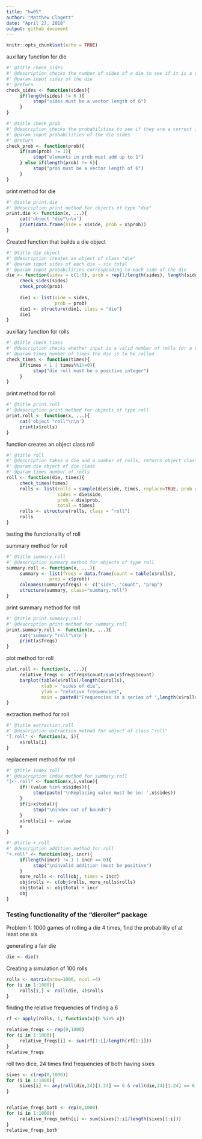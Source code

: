 ```yaml
---
title: "hw05"
author: "Matthew Clagett"
date: "April 27, 2018"
output: github_document
---
```


```r
knitr::opts_chunk$set(echo = TRUE)
```

auxillary function for die
```r
#' @title check_sides
#' @description checks the number of sides of a die to see if it is a value argument
#' @param input sides of the die
#' @return 
check_sides <- function(sides){
     if(length(sides) != 6 ){
          stop("sides must be a vector length of 6")
     }
}

#' @title check_prob
#' @description checks the probabilities to see if they are a correct input
#' @param input probabilities of the die sides
#' @return 
check_prob <- function(prob){
     if(sum(prob) != 1){
          stop("elements in prob must add up to 1")
     } else if(length(prob) != 6){
          stop("prob must be a vector length of 6")
     }
}
```
print method for die
```r
#' @title print.die
#' @description print method for objects of type "die"
print.die <- function(x, ...){
     cat('object "die"\n\n')
     print(data.frame(side = x$side, prob = x$prob))
}
```

Created function that builds a die object
```r
#' @title die object
#' @description creates an object of class "die"
#' @param input sides of each die - six total
#' @param input probabilities corresponding to each side of the die
die <- function(sides = c(1:6), prob = rep(1/length(sides), length(sides))){
     check_sides(sides)
     check_prob(prob)
     
     die1 <- list(side = sides,
                  prob = prob)
     die1 <- structure(die1, class = "die")
     die1
}
```


auxillary function for rolls
```r
#' @title check_times
#' @description checks whether input is a valid number of rolls for a die
#' @param times number of times the die is to be rolled
check_times <- function(times){
     if(times < 1 | times%%1!=0){
          stop("die roll must be a positive integer")
     }
}
```

print method for roll
```r
#' @title print.roll
#' @description print method for objects of type roll
print.roll <- function(x, ...){
     cat('object "roll"\n\n')
     print(x$rolls)
}
```
function creates an object class roll
```r
#' @title roll
#' @description takes a die and a number of rolls, returns object class rolls
#' @param die object of die class
#' @param times number of rolls
roll <- function(die, times){
     check_times(times)
     rolls <- list(rolls = sample(die$side, times, replace=TRUE, prob = die$prob),
                   sides = die$side,
                   prob = die$prob,
                   total = times)
     rolls <- structure(rolls, class = "roll")
     rolls
}
```
testing the functionality of roll

summary method for roll
```r
#' @title summary.roll
#' @description summary method for objects of type roll
summary.roll <- function(x, ...){
     summary <- list(freqs = data.frame(count = table(x$rolls),
                prop = x$prob))
     colnames(summary$freqs) <- c("side", "count", "prop")
     structure(summary, class="summary.roll")
}
```
print summary method for roll
```r
#' @title print.summary.roll
#' @description print method for summary.roll
print.summary.roll <- function(x, ...){
     cat('summary "roll"\n\n')
     print(x$freqs)
}
```

plot method for roll
```r
plot.roll <- function(x, ...){
     relative_freqs <- x$freqs$count/sum(x$freqs$count)
     barplot(table(x$rolls)/length(x$rolls), 
             xlab = "sides of die",
             ylab = "relative frequencies", 
             main = paste0("Frequencies in a series of ",length(x$rolls)," rolls"))
}
```

extraction method for roll
```r
#' @title extraction.roll
#' @description extraction method for object of class "roll"
"[.roll" <- function(x, i){
     x$rolls[i]
}
```


replacement method for roll
```r
#' @title index roll
#' @description index method for summary.roll
"[<-.roll" <- function(x,i,value){
     if(!(value %in% x$sides)){
          stop(paste('\nReplacing value must be in: ',x$sides))
     }
     if(i>x$total){
          stop("\nindex out of bounds")
     }
     x$rolls[i] <- value
     x
}
```

```r
#' @title +.roll
#' @description addition method for roll
"+.roll" <- function(obj, incr){
     if(length(incr) != 1 | incr <= 0){
          stop("\ninvalid addition (must be positive")
     }
     more_rolls <- roll(obj, times = incr)
     obj$rolls <- c(obj$rolls, more_rolls$rolls)
     obj$total <- obj$total + incr
     obj
}
```

### Testing functionality of the "dieroller" package
Problem 1:
1000 games of rolling a die 4 times, find the probability of at least one six

generating a fair die
```r
die <- die()
```

Creating a simulation of 100 rolls
```r
rolls <- matrix(nrow=1000, ncol =4)
for (i in 1:1000){
     rolls[i,] <- roll(die, 4)$rolls
}
```
finding the relative frequencies of finding a 6
```r
rf <- apply(rolls, 1, function(x){6 %in% x})

relative_freqs <- rep(0,1000)
for (i in 1:1000){
     relative_freqs[i] <- sum(rf[1:i]/length(rf[1:i]))
}
relative_freqs
```

roll two dice, 24 times find frequencies of both having sixes
```r
sixes <- c(rep(0,1000))
for (i in 1:1000){
     sixes[i] <- any(roll(die,24)[1:24] == 6 & roll(die,24)[1:24] == 6)
}


relative_freqs_both <- rep(0,1000)
for (i in 1:1000){
     relative_freqs_both[i] <- sum(sixes[1:i]/length(sixes[1:i]))
}
relative_freqs_both
```


